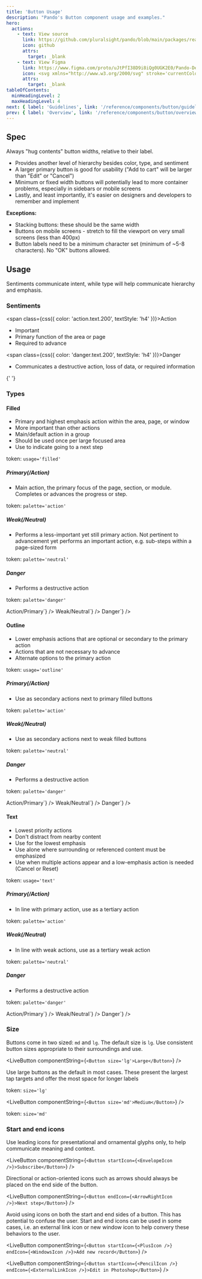 ```yaml
---
title: 'Button Usage'
description: "Pando's Button component usage and examples."
hero:
  actions:
    - text: View source
      link: https://github.com/pluralsight/pando/blob/main/packages/react/src/components/Button.tsx
      icon: github
      attrs:
        target: _blank
    - text: View Figma
      link: https://www.figma.com/proto/uJtPfI38D9i8iQg0UGK2E0/Pando-Design-Guidelines?node-id=6-5342&starting-point-node-id=6%3A11626
      icon: <svg xmlns="http://www.w3.org/2000/svg" stroke='currentColor' fill='currentColor' xmlns:xlink="http://www.w3.org/1999/xlink" width='24' height='24' viewBox="0 0 24 24" role="img"><path fill-rule="evenodd" clip-rule="evenodd" d="M4.25 5.5C4.25 3.15279 6.15279 1.25 8.5 1.25H15.5C17.8472 1.25 19.75 3.15279 19.75 5.5C19.75 6.95165 19.0222 8.23331 17.9116 9C19.0222 9.7667 19.75 11.0484 19.75 12.5C19.75 14.8472 17.8472 16.75 15.5 16.75C14.4512 16.75 13.4912 16.3701 12.75 15.7405V19.5C12.75 21.8472 10.8472 23.75 8.5 23.75C6.15279 23.75 4.25 21.8472 4.25 19.5C4.25 18.0484 4.97779 16.7667 6.0884 16C4.97779 15.2333 4.25 13.9516 4.25 12.5C4.25 11.0484 4.97779 9.7667 6.0884 9C4.97779 8.2333 4.25 6.95164 4.25 5.5ZM8.5 15.25H11.25V9.75H8.5C6.98122 9.75 5.75 10.9812 5.75 12.5C5.75 14.0188 6.98122 15.25 8.5 15.25ZM11.25 16.75H8.5C6.98122 16.75 5.75 17.9812 5.75 19.5C5.75 21.0188 6.98122 22.25 8.5 22.25C10.0188 22.25 11.25 21.0188 11.25 19.5V16.75ZM18.25 5.5C18.25 7.01878 17.0188 8.25 15.5 8.25H12.75V2.75H15.5C17.0188 2.75 18.25 3.98122 18.25 5.5ZM15.5 9.75C13.9812 9.75 12.75 10.9812 12.75 12.5C12.75 14.0188 13.9812 15.25 15.5 15.25C17.0188 15.25 18.25 14.0188 18.25 12.5C18.25 10.9812 17.0188 9.75 15.5 9.75ZM8.5 8.25H11.25V2.75H8.5C6.98122 2.75 5.75 3.98122 5.75 5.5C5.75 7.01878 6.98122 8.25 8.5 8.25Z" /></svg>
      attrs:
        target: _blank
tableOfContents:
  minHeadingLevel: 2
  maxHeadingLevel: 4
next: { label: 'Guidelines', link: '/reference/components/button/guidelines' }
prev: { label: 'Overview', link: '/reference/components/button/overview' }
---
```



<ComponentNav links={navLinks} active="usage" />

## Spec

Always "hug contents" button widths, relative to their label.

<ul class={css({ listStyleType: 'disc' })}>
  <li>Provides another level of hierarchy besides color, type, and sentiment</li>
  <li>A larger primary button is good for usability ("Add to cart" will be larger than "Edit" or "Cancel")</li>
  <li>Minimum or fixed width buttons will potentially lead to more container problems, especially in sidebars or mobile screens</li>
  <li>Lastly, and least importantly, it's easier on designers and developers to remember and implement</li>
</ul>

**Exceptions:**

<ul class={css({ listStyleType: 'disc' })}>
  <li>Stacking buttons: these should be the same width</li>
  <li>Buttons on mobile screens - stretch to fill the viewport on very small screens (less than 400px)</li>
  <li>Button labels need to be a minimum character set (minimum of ~5-8 characters). No "OK" buttons allowed.</li>
</ul>

## Usage

Sentiments communicate intent, while type will help communicate hierarchy and emphasis.

### Sentiments

<span class={css({ color: 'action.text.200', textStyle: 'h4' })}>Action</span>

<div class={hstack({ justifyContent: 'start', gap: '10' })}>
  <ul class={css({ listStyleType: 'disc' })}>
    <li>Important</li>
    <li>Primary function of the area or page</li>
    <li>Required to advance</li>
  </ul>
</div>

<span class={css({ color: 'danger.text.200', textStyle: 'h4' })}>Danger</span>

<div class={hstack({ justifyContent: 'start', gap: '10' })}>
  <ul class={css({ listStyleType: 'disc' })}>
    <li>Communicates a destructive action, loss of data, or required information</li>
  </ul>
</div>{' '}

### Types

#### Filled

<div class={flex({ gap: '10' })}>
  <div class={css({ width: '1/2' })}>
    <ul class={css({ listStyleType: 'disc' })}>
      <li>Primary and highest emphasis action within the area, page, or window</li>
      <li>More important than other actions</li>
      <li>Main/default action in a group</li>
      <li>Should be used once per large focused area</li>
      <li>Use to indicate going to a next step</li>
    </ul>
    <p>
      token: <code>usage='filled'</code>
    </p>
    <h5>
      Primary<em>(/Action)</em>
    </h5>
    <ul class={css({ listStyleType: 'disc' })}>
      <li>Main action, the primary focus of the page, section, or module. Completes or advances the progress or step.</li>
    </ul>
    <p>
      token: <code>palette='action'</code>
    </p>
    <h5>
      Weak<em>(/Neutral)</em>
    </h5>
    <ul>
      <li>Performs a less-important yet still primary action. Not pertinent to advancement yet performs an important action, e.g. sub-steps within a page-sized form</li>
    </ul>
    <p>
      token: <code>palette='neutral'</code>
    </p>
    <h5>Danger</h5>
    <ul>
      <li>Performs a destructive action</li>
    </ul>
    <p>
      token: <code>palette='danger'</code>
    </p>
  </div>
  <div class={css({ width: '1/2' })}>
    <LiveButton componentString={`<Button palette='action' usage='filled'>Action/Primary</Button>`} />
    <LiveButton componentString={`<Button palette='neutral' usage='filled'>Weak/Neutral</Button>`} />
    <LiveButton componentString={`<Button palette='danger' usage='filled'>Danger</Button>`} />
  </div>
</div>

#### Outline

<div class={flex({ gap: '10' })}>
  <div class={css({ width: '1/2' })}>
    <ul class={css({ listStyleType: 'disc' })}>
      <li>Lower emphasis actions that are optional or secondary to the primary action</li>
      <li>Actions that are not necessary to advance</li>
      <li>Alternate options to the primary action</li>
    </ul>
    <p>
      token: <code>usage='outline'</code>
    </p>
    <h5>
      Primary<em>(/Action)</em>
    </h5>
    <ul>
      <li>Use as secondary actions next to primary filled buttons</li>
    </ul>
    <p>
      token: <code>palette='action'</code>
    </p>
    <h5>
      Weak<em>(/Neutral)</em>
    </h5>
    <ul>
      <li>Use as secondary actions next to weak filled buttons</li>
    </ul>
    <p>
      token: <code>palette='neutral'</code>
    </p>
    <h5>Danger</h5>
    <ul>
      <li>Performs a destructive action</li>
    </ul>
    <p>
      token: <code>palette='danger'</code>
    </p>
  </div>
  <div class={css({ width: '1/2' })}>
    <LiveButton componentString={`<Button palette='action' usage='outline'>Action/Primary</Button>`} />
    <LiveButton componentString={`<Button palette='neutral' usage='outline'>Weak/Neutral</Button>`} />
    <LiveButton componentString={`<Button palette='danger' usage='outline'>Danger</Button>`} />
  </div>
</div>

#### Text

<div class={flex({ gap: '10' })}>
  <div class={css({ width: '1/2' })}>
    <ul class={css({ listStyleType: 'disc' })}>
      <li>Lowest priority actions</li>
      <li>Don't distract from nearby content</li>
      <li>Use for the lowest emphasis</li>
      <li>Use alone where surrounding or referenced content must be emphasized</li>
      <li>Use when multiple actions appear and a low-emphasis action is needed (Cancel or Reset)</li>
    </ul>
    <p>
      token: <code>usage='text'</code>
    </p>
    <h5>
      Primary<em>(/Action)</em>
    </h5>
    <ul>
      <li>In line with primary action, use as a tertiary action</li>
    </ul>
    <p>
      token: <code>palette='action'</code>
    </p>
    <h5>
      Weak<em>(/Neutral)</em>
    </h5>
    <ul>
      <li>In line with weak actions, use as a tertiary weak action</li>
    </ul>
    <p>
      token: <code>palette='neutral'</code>
    </p>
    <h5>Danger</h5>
    <ul>
      <li>Performs a destructive action</li>
    </ul>
    <p>
      token: <code>palette='danger'</code>
    </p>
  </div>
  <div class={css({ width: '1/2' })}>
    <LiveButton componentString={`<Button palette='action' usage='text'>Action/Primary</Button>`} />
    <LiveButton componentString={`<Button palette='neutral' usage='text'>Weak/Neutral</Button>`} />
    <LiveButton componentString={`<Button palette='danger' usage='text'>Danger</Button>`} />
  </div>
</div>

### Size

Buttons come in two sized: `md` and `lg`. The default size is `lg`. Use consistent button sizes appropriate to their surroundings and use.

<LiveButton componentString={`<Button size='lg'>Large</Button>`} />

Use large buttons as the default in most cases. These present the largest tap targets and offer the most space for longer labels

token: <code>size='lg'</code>

<LiveButton componentString={`<Button size='md'>Medium</Button>`} />

token: <code>size='md'</code>

### Start and end icons

Use leading icons for presentational and ornamental glyphs only, to help communicate meaning and context.

<LiveButton componentString={`<Button startIcon={<EnvelopeIcon />}>Subscribe</Button>`} />

Directional or action-oriented icons such as arrows should always be placed on the end side of the button.

<LiveButton componentString={`<Button endIcon={<ArrowRightIcon />}>Next step</Button>`} />

Avoid using icons on both the start and end sides of a button. This has potential to confuse the user. Start and end icons can be used in some cases, i.e. an external link icon or new window icon to help convery these behaviors to the user.

<LiveButton componentString={`<Button startIcon={<PlusIcon />} endIcon={<WindowsIcon />}>Add new record</Button>`} />

<LiveButton componentString={`<Button startIcon={<PencilIcon />} endIcon={<ExternalLinkIcon />}>Edit in Photoshop</Button>`} />
